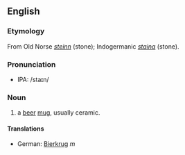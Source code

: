 ==English==
===Etymology===
From Old Norse ''[[steinn]]'' (stone); Indogermanic ''[[staina]]'' (stone).

===Pronunciation===
*IPA: /staɪn/

===Noun===
# a [[beer]] [[mug]], usually ceramic.

====Translations====
*German: [[Bierkrug]] ''m''
